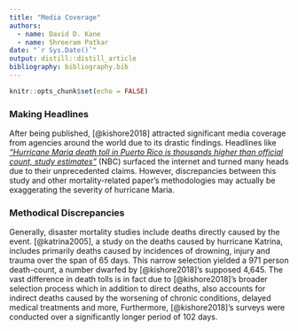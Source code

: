 ```yaml
---
title: "Media Coverage"
authors:
  - name: David D. Kane
  - name: Shreeram Patkar
date: "`r Sys.Date()`"
output: distill::distill_article
bibliography: bibliography.bib
---
```


```r
knitr::opts_chunk$set(echo = FALSE)
```


### Making Headlines

After being published, [@kishore2018] attracted significant media coverage from agencies around the world due to its drastic findings. Headlines like 
[*"Hurricane Maria death toll in Puerto Rico is thousands higher than official count, study estimates"*](https://www.nbcnews.com/storyline/puerto-rico-crisis/hurricane-maria-death-toll-puerto-rico-thousands-higher-official-count-n878186) (NBC) 
surfaced the internet and turned many heads due to their unprecedented claims. However, discrepancies between this study and other mortality-related paper's methodologies may actually be exaggerating the severity of hurricane Maria. 



### Methodical Discrepancies

Generally, disaster mortality studies include deaths directly caused by the event. [@katrina2005], a study on the deaths caused by hurricane Katrina, includes primarily deaths caused by incidences of drowning, injury and trauma over the span of 65 days. This narrow selection yielded a 971 person death-count, a number dwarfed by [@kishore2018]'s supposed 4,645. The vast difference in death tolls is in fact due to [@kishore2018]'s broader selection process which in addition to direct deaths, also accounts for indirect deaths caused by the worsening of chronic conditions, delayed medical treatments and more, Furthermore, [@kishore2018]'s surveys were conducted over a significantly longer period of 102 days. 
